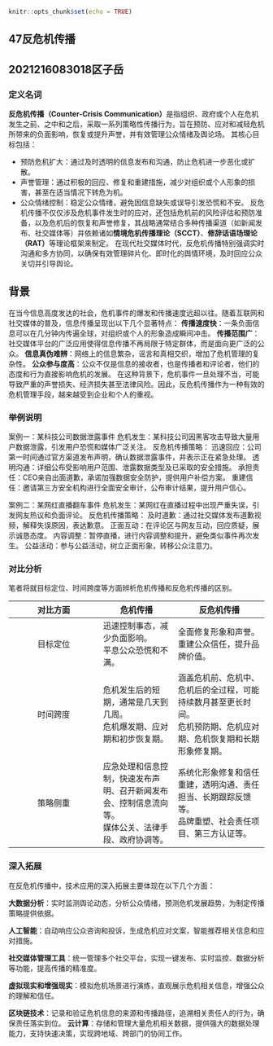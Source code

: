 

```r
knitr::opts_chunk$set(echo = TRUE)
```

47反危机传播
---
2021216083018区子岳
---
### 定义名词 

**反危机传播（Counter-Crisis Communication）**是指组织、政府或个人在危机发生之前、之中和之后，采取一系列策略性传播行为，旨在预防、应对和减轻危机所带来的负面影响，恢复或提升声誉，并有效管理公众情绪及舆论场。
其核心目标包括：

* 预防危机扩大：通过及时透明的信息发布和沟通，防止危机进一步恶化或扩散。
* 声誉管理：通过积极的回应、修复和重建措施，减少对组织或个人形象的损害，甚至在适当情况下转危为机。
* 公众情绪控制：稳定公众情绪，避免因信息缺失或误导引发恐慌和不安。
反危机传播不仅仅涉及危机事件发生时的应对，还包括危机前的风险评估和预防准备，以及危机后的恢复和声誉修复，其战略通常结合多种传播渠道（如新闻发布、社交媒体等）并依赖诸如**情境危机传播理论（SCCT）**、**修辞话语场理论（RAT）**等理论框架来制定。
在现代社交媒体时代，反危机传播特别强调实时沟通和多方协同，以确保有效管理碎片化、即时化的舆情环境，及时回应公众关切并引导舆论。

## 背景
在当今信息高度发达的社会，危机事件的爆发和传播速度远超以往。随着互联网和社交媒体的普及，信息传播呈现出以下几个显著特点：
**传播速度快**：一条负面信息可以在几分钟内传遍全球，对组织或个人的形象造成瞬间冲击。
**传播范围广**：社交媒体平台的广泛应用使得信息传播不再局限于特定群体，而是面向更广泛的公众。
**信息真伪难辨**：网络上的信息繁杂，谣言和真相交织，增加了危机管理的复杂性。
**公众参与度高**：公众不仅是信息的接收者，也是传播者和评论者，他们的态度和行为直接影响危机的发展。
在这种背景下，危机事件一旦处理不当，可能导致严重的声誉损失、经济损失甚至法律风险。因此，反危机传播作为一种有效的危机管理手段，越来越受到企业和个人的重视。

### 举例说明

案例一：某科技公司数据泄露事件
危机发生：某科技公司因黑客攻击导致大量用户数据泄露，引发用户恐慌和媒体广泛关注。
反危机传播策略：
迅速回应：公司第一时间通过官方渠道发布声明，确认数据泄露事件，并表示正在紧急处理。
透明沟通：详细公布受影响用户范围、泄露数据类型及已采取的安全措施。
承担责任：CEO亲自出面道歉，承诺加强数据安全防护，提供用户补偿方案。
重建信任：邀请第三方安全机构进行全面安全审计，公布审计结果，提升用户信心。

案例二：某网红直播翻车事件
危机发生：某网红在直播过程中出现严重失误，引发网友热议和负面评论。
反危机传播策略：
及时道歉：通过社交媒体发布道歉视频，解释失误原因，表达歉意。
正面互动：在评论区与网友互动，回应质疑，展示诚恳态度。
内容调整：暂停直播，进行内容调整和提升，避免类似事件再次发生。
公益活动：参与公益活动，树立正面形象，转移公众注意力。

### 对比分析
笔者将就目标定位、时间跨度等方面辨析危机传播和反危机传播的区别。
 
| 对比方面 | 危机传播 | 反危机传播 | 
|:-----------:|-----------|-------------| 
| 目标定位 | 迅速控制事态，减少负面影响。 <br> 平息公众恐慌和不满。 | 全面修复形象和声誉。 <br> 重建公众信任，提升品牌价值。 |
| 时间跨度 | 危机发生后的短期，通常是几天到几周。 <br> 危机爆发期、应对期和初步恢复期。 | 涵盖危机前、危机中、危机后的全过程，可能持续数月甚至更长时间。 <br> 危机预防期、危机应对期、危机恢复期和长期形象修复期。 |
| 策略侧重 | 应急处理和信息控制，快速发布声明、召开新闻发布会、控制信息流向等。 <br> 媒体公关、法律手段、政府协调等。 | 系统化形象修复和信任重建，透明沟通、责任担当、长期跟踪反馈等。 <br> 品牌重塑、社会责任项目、第三方认证等。 |

### 深入拓展
在反危机传播中，技术应用的深入拓展主要体现在以下几个方面：

**大数据分析**：实时监测舆论动态，分析公众情绪，预测危机发展趋势，为制定传播策略提供依据。

**人工智能**：自动响应公众咨询和投诉，生成危机应对文案，智能推荐相关信息和应对措施。

**社交媒体管理工具**：统一管理多个社交平台，实现一键发布、实时监控、数据分析等功能，提高传播的精准度。

**虚拟现实和增强现实**：模拟危机场景进行演练，直观展示危机相关信息，增强公众的理解和信任。

**区块链技术**：记录和验证危机信息的来源和传播路径，追溯相关责任人的行为，确保责任落实到位。
**云计算**：存储和管理大量危机相关数据，提供强大的数据处理能力，支持快速决策，实现跨地域、跨部门的协同工作。
